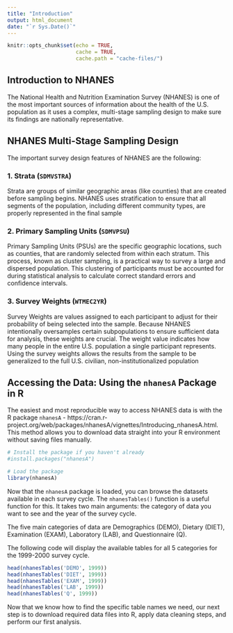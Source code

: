 ```yaml
---
title: "Introduction"
output: html_document
date: "`r Sys.Date()`"
---
```


```r
knitr::opts_chunk$set(echo = TRUE, 
                      cache = TRUE, 
                      cache.path = "cache-files/")
```

## Introduction to NHANES

The National Health and Nutrition Examination Survey (NHANES) is one of the most important sources of information about the health of the U.S. population as it uses a complex, multi-stage sampling design to make sure its findings are nationally representative.


## NHANES Multi-Stage Sampling Design

The important survey design features of NHANES are the following:

### 1. Strata (`SDMVSTRA`)

Strata are groups of similar geographic areas (like counties) that are created before sampling begins. NHANES uses stratification to ensure that all segments of the population, including different community types, are properly represented in the final sample

### 2. Primary Sampling Units (`SDMVPSU`)

Primary Sampling Units (PSUs) are the specific geographic locations, such as counties, that are randomly selected from within each stratum. This process, known as cluster sampling, is a practical way to survey a large and dispersed population. This clustering of participants must be accounted for during statistical analysis to calculate correct standard errors and confidence intervals.

### 3. Survey Weights (`WTMEC2YR`)

Survey Weights are values assigned to each participant to adjust for their probability of being selected into the sample. Because NHANES intentionally oversamples certain subpopulations to ensure sufficient data for analysis, these weights are crucial. The weight value indicates how many people in the entire U.S. population a single participant represents. Using the survey weights allows the results from the sample to be generalized to the full U.S. civilian, non-institutionalized population


## Accessing the Data: Using the `nhanesA` Package in R

The easiest and most reproducible way to access NHANES data is with the R package `nhanesA` - https://cran.r-project.org/web/packages/nhanesA/vignettes/Introducing_nhanesA.html. This method allows you to download data straight into your R environment without saving files manually.

```r
# Install the package if you haven't already
#install.packages("nhanesA")

# Load the package
library(nhanesA)
```

Now that the `nhanesA` package is loaded, you can browse the datasets available in each survey cycle. The `nhanesTables()` function is a useful function for this. It takes two main arguments: the category of data you want to see and the year of the survey cycle.

The five main categories of data are Demographics (DEMO), Dietary (DIET), Examination (EXAM), Laboratory (LAB), and Questionnaire (Q).

The following code will display the available tables for all 5 categories for the 1999-2000 survey cycle.

```r
head(nhanesTables('DEMO', 1999))
head(nhanesTables('DIET', 1999))
head(nhanesTables('EXAM', 1999))
head(nhanesTables('LAB', 1999))
head(nhanesTables('Q', 1999))
```

Now that we know how to find the specific table names we need, our next step is to download required data files into R, apply data cleaning steps, and perform our first analysis.
